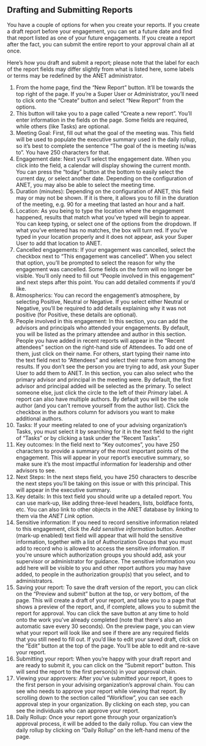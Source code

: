 
<Meta title="1. ANET User Stories/Drafting Engagement Reports" />

## Drafting and Submitting Reports

You have a couple of options for when you create your reports. If you create a draft report before
your engagement, you can set a future date and find that report listed as one of your future
engagements. If you create a report after the fact, you can submit the entire report to your
approval chain all at once.

Here’s how you draft and submit a report; please note that the label for each of the report fields
may differ slightly from what is listed here, some labels or terms may be redefined by the ANET
administrator.

1. From the home page, find the “New Report” button. It’ll be towards the top right of the page. If
   you’re a Super User or Administrator, you’ll need to click onto the “Create” button and select
   “New Report” from the options.
1. This button will take you to a page called “Create a new report”. You’ll enter information in the
   fields on the page. Some fields are required, while others (like Tasks) are optional.
1. Meeting Goal: First, fill out what the goal of the meeting was. This field will be used to
   populate the executive summary used in the daily rollup, so it’s best to complete the sentence
   “The goal of the is meeting is/was to”. You have 250 characters for that.
1. Engagement date: Next you’ll select the engagement date. When you click into the field, a
   calendar will display showing the current month. You can press the “today” button at the bottom
   to easily select the current day, or select another date. Depending on the configuration of ANET,
   you may also be able to select the meeting time.
1. Duration (minutes): Depending on the configuration of ANET, this field may or may not be shown.
   If it is there, it allows you to fill in the duration of the meeting, e.g. 90 for a meeting that
   lasted an hour and a half.
1. Location: As you being to type the location where the engagement happened, results that match
   what you’ve typed will begin to appear. You can keep typing, or select one of the options from
   the dropdown. If what you’ve entered has no matches, the box will turn red. If you’ve typed in
   your location properly and it does not appear, ask your Super User to add that location to ANET.
1. Cancelled engagements: If your engagement was cancelled, select the checkbox next to “This
   engagement was cancelled”. When you select that option, you’ll be prompted to select the reason
   for why the engagement was cancelled. Some fields on the form will no longer be visible. You’ll
   only need to fill out “People involved in this engagement” and next steps after this point. You
   can add detailed comments if you’d like.
1. Atmospherics: You can record the engagement’s atmosphere, by selecting Positive, Neutral or
   Negative. If you select either Neutral or Negative, you’ll be required to add details explaining
   why it was not positive (for Positive, these details are optional).
1. People involved in this engagement: In this section, you can add the advisors and principals who
   attended your engagements. By default, you will be listed as the primary attendee and author in
   this section. People you have added in recent reports will appear in the “Recent attendees”
   section on the right-hand side of Attendees. To add one of them, just click on their name. For
   others, start typing their name into the text field next to “Attendees” and select their name
   from among the results. If you don’t see the person you are trying to add, ask your Super User to
   add them to ANET. In this section, you can also select who the primary advisor and principal in
   the meeting were. By default, the first advisor and principal added will be selected as the
   primary. To select someone else, just click the circle to the left of their *Primary* label. A
   report can also have multiple authors. By default you will be the sole author (and you can't
   remove yourself from the author list). Click the checkbox in the authors column for advisors you
   want to make additional authors.
1. Tasks: If your meeting related to one of your advising organization’s Tasks, you must select it
   by searching for it in the text field to the right of “Tasks” or by clicking a task under the
   “Recent Tasks”.
1. Key outcomes: In the field next to “Key outcomes”, you have 250 characters to provide a summary
   of the most important points of the engagement. This will appear in your report’s executive
   summary, so make sure it’s the most impactful information for leadership and other advisors to
   see.
1. Next Steps: In the next steps field, you have 250 characters to describe the next steps you’ll
   be taking on this issue or with this principal. This will appear in the executive summary.
1. Key details: In this text field you should write up a detailed report. You can use mark-up, like
   adding three-level headers, lists, boldface fonts, etc. You can also link to other objects in the
   ANET database by linking to them via the *ANET Link* option.
1. Sensitive information: If you need to record sensitive information related to this engagement,
   click the *Add sensitive information* button. Another (mark-up enabled) text field will appear
   that will hold the sensitive information, together with a list of Authorization Groups that you
   must add to record who is allowed to access the sensitive information. If you're unsure which
   authorization groups you should add, ask your supervisor or administrator for guidance. The
   sensitive information you add here will be visible to you and other report authors you may have
   added, to people in the authorization group(s) that you select, and to administrators.
1. Saving your report: To save the draft version of the report, you can click on the “Preview and
   submit” button at the top, or very bottom, of the page. This will create a draft of your report,
   and take you to a page that shows a preview of the report, and, if complete, allows you to submit
   the report for approval. You can click the save button at any time to hold onto the work you’ve
   already completed (note that there's also an automatic save every 30 seconds). On the preview
   page, you can view what your report will look like and see if there are any required fields that
   you still need to fill out. If you’d like to edit your saved draft, click on the “Edit” button at
   the top of the page. You’ll be able to edit and re-save your report.
1. Submitting your report: When you’re happy with your draft report and are ready to submit it, you
   can click on the “Submit report” button. This will send the report to the first person(s) in your
   approval chain.
1. Viewing your approvers: After you’ve submitted your report, it goes to the first person in your
   advising organization’s approval chain. You can see who needs to approve your report while
   viewing that report. By scrolling down to the section called “Workflow”, you can see each
   approval step in your organization. By clicking on each step, you can see the individuals who can
   approve your report.
1. Daily Rollup: Once your report gone through your organization’s approval process, it will be
   added to the daily rollup. You can view the daily rollup by clicking on “Daily Rollup” on the
   left-hand menu of the page.
